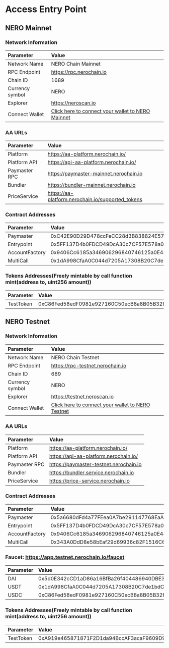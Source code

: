 # Access Entry Point

## NERO Mainnet

### Network Information

| Parameter       | Value                                                                                   |
| :-------------- | :-------------------------------------------------------------------------------------- |
| Network Name    | NERO Chain Mainnet                                                                      |
| RPC Endpoint    | https://rpc.nerochain.io                                                                |
| Chain ID        | 1689                                                                                    |
| Currency symbol | NERO                                                                                    |
| Explorer        | https://neroscan.io                                                                     |
| Connect Wallet  | [Click here to connect your wallet to NERO Mainnet](https://chainlist.org/?search=Nero) |

### AA URLs

| Parameter          | Value                                             |
| :------------ | :------------------------------------------------ |
| Platform      | https://aa-platform.nerochain.io/                 |
| Platform API  | https://api-aa-platform.nerochain.io/             |
| Paymaster RPC | https://paymaster-mainnet.nerochain.io            |
| Bundler       | https://bundler-mainnet.nerochain.io              |
| PriceService  | https://aa-platform.nerochain.io/supported_tokens |

### Contract Addresses

| Parameter           | Value                                      |
| :------------- | :----------------------------------------- |
| Paymaster      | 0xC42E90D29D478ccFeCC28d3B838824E57e51F284 |
| Entrypoint     | 0x5FF137D4b0FDCD49DcA30c7CF57E578a026d2789 |
| AccountFactory | 0x9406Cc6185a346906296840746125a0E44976454 |
| MultiCall      | 0x1dA998CfaA0C044d7205A17308B20C7de1bdCf74 |

### Tokens Addresses(Freely mintable by call function mint(address to, uint256 amount))

| Parameter      | Value                                      |
| :-------- | :----------------------------------------- |
| TestToken | 0xC86Fed58edF0981e927160C50ecB8a8B05B32fed |

## NERO Testnet

### Network Information

| Parameter       | Value                                                                                                 |
| :-------------- | :---------------------------------------------------------------------------------------------------- |
| Network Name    | NERO Chain Testnet                                                                                    |
| RPC Endpoint    | https://rpc-testnet.nerochain.io                                                                      |
| Chain ID        | 689                                                                                                   |
| Currency symbol | NERO                                                                                                  |
| Explorer        | https://testnet.neroscan.io                                                                           |
| Connect Wallet  | [Click here to connect your wallet to NERO Testnet](https://chainlist.org/?search=Nero&testnets=true) |

### AA URLs

| Parameter          | Value                                  |
| :------------ | :------------------------------------- |
| Platform      | https://aa-platform.nerochain.io/      |
| Platform API  | https://api-aa-platform.nerochain.io/  |
| Paymaster RPC | https://paymaster-testnet.nerochain.io |
| Bundler       | https://bundler.service.nerochain.io   |
| PriceService  | https://price-service.nerochain.io     |

### Contract Addresses

| Parameter           | Value                                      |
| :------------- | :----------------------------------------- |
| Paymaster      | 0x5a6680dFd4a77FEea0A7be291147768EaA2414ad |
| Entrypoint     | 0x5FF137D4b0FDCD49DcA30c7CF57E578a026d2789 |
| AccountFactory | 0x9406Cc6185a346906296840746125a0E44976454 |
| MultiCall      | 0x343A0DdD8e58bEaf29d69936c82F1516C6677B0E |

### Faucet: https://app.testnet.nerochain.io/faucet

| Parameter | Value                                      |
| :--- | :----------------------------------------- |
| DAI  | 0x5d0E342cCD1aD86a16BfBa26f404486940DBE345 |
| USDT | 0x1dA998CfaA0C044d7205A17308B20C7de1bdCf74 |
| USDC | 0xC86Fed58edF0981e927160C50ecB8a8B05B32fed |

### Tokens Addresses(Freely mintable by call function mint(address to, uint256 amount))

| Parameter      | Value                                      |
| :-------- | :----------------------------------------- |
| TestToken | 0xA919e465871871F2D1da94BccAF3acaF9609D968 |
